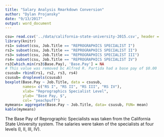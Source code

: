 ```yaml
---
title: "Salary Analysis Rmarkdown Conversion"
author: "Dylan Projansky"
date: "9/13/2017"
output: word_document
---
```


```r
csu= read.csv('../data/california-state-university-2015.csv', header = TRUE)
library(knitr)
rs1= subset(csu, Job.Title == "REPROGRAPHICS SPECIALIST I")
rs2= subset(csu, Job.Title == "REPROGRAPHICS SPECIALIST II")
rs3= subset(csu, Job.Title == "REPROGRAPHICS SPECIALIST III")
rs4= subset(csu, Job.Title == "REPROGRAPHICS SPECIALIST IV")
rs3[which.min(rs3$Base.Pay), 'Base.Pay'] = NA
# This value was removed bc Alfred R. Partida had a base pay of $0.00
csusub= rbind(rs1, rs2, rs3, rs4)
csusub= droplevels(csusub)
boxplot(Base.Pay ~ Job.Title, data = csusub, 
        names= c("RS I", "RS II", "RS III", "RS IV"), 
        xlab= "Reprographics Specialist Level", 
        ylab= "Base Pay, $", 
        col= "peachpuff")
mymeans= aggregate(Base.Pay ~ Job.Title, data= csusub, FUN= mean)
kable(mymeans)
```

The Base Pay of Reprographic Specialists was taken from the California State University system. The salaries were taken of the specialists at four levels (I, II, III, IV). 


